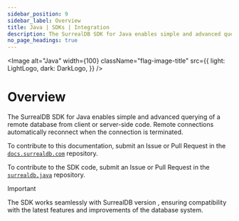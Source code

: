 ```yaml
---
sidebar_position: 9
sidebar_label: Overview
title: Java | SDKs | Integration
description: The SurrealDB SDK for Java enables simple and advanced querying of a remote or embedded database.
no_page_headings: true
---
```



<Image
    alt="Java"
    width={100}
    className="flag-image-title"
    src={{
        light: LightLogo,
        dark: DarkLogo,
    }}
/>

# Overview

The SurrealDB SDK for Java enables simple and advanced querying of a remote database from client or server-side code. Remote connections automatically reconnect when the connection is terminated.

To contribute to this documentation, submit an Issue or Pull Request in the [`docs.surrealdb.com`](https://github.com/surrealdb/docs.surrealdb.com) repository.

To contribute to the SDK code, submit an Issue or Pull Request in the [`surrealdb.java`](https://github.com/surrealdb/surrealdb.java) repository.

> [!IMPORTANT]
> The SDK works seamlessly with SurrealDB version <Version />, ensuring compatibility with the latest features and improvements of the database system.
